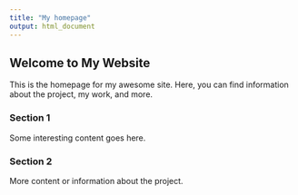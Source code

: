 ```yaml
---
title: "My homepage"
output: html_document
---
```



## Welcome to My Website

This is the homepage for my awesome site. Here, you can find information about the project, my work, and more.

### Section 1
Some interesting content goes here.

### Section 2
More content or information about the project.